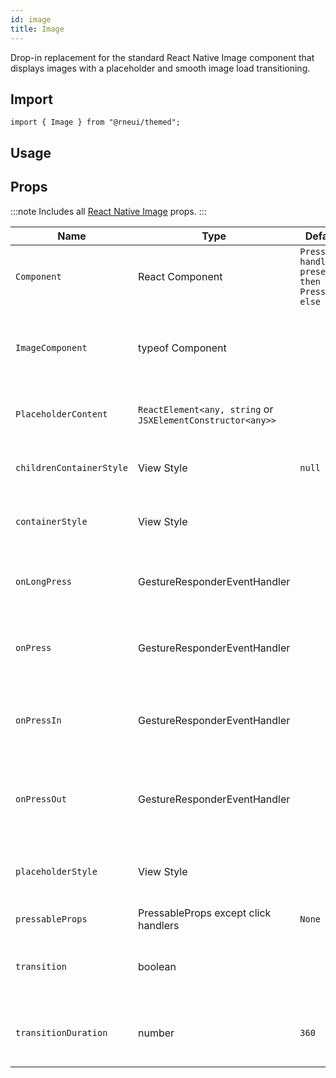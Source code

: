 ```yaml
---
id: image
title: Image
---
```



Drop-in replacement for the standard React Native Image component that displays
images with a placeholder and smooth image load transitioning.

## Import

```tsx
import { Image } from "@rneui/themed";
```

## Usage

<Usage />

## Props

:::note
Includes all [React Native Image](https://reactnative.dev/docs/image#props) props.
:::

<div class='table-responsive'>

| Name                     | Type                                                        | Default                                           | Description                                           |
| ------------------------ | ----------------------------------------------------------- | ------------------------------------------------- | ----------------------------------------------------- |
| `Component`              | React Component                                             | `Press handlers present then Pressable else View` | Define the component passed to image.                 |
| `ImageComponent`         | typeof Component                                            |                                                   | Specify a different component as the Image component. |
| `PlaceholderContent`     | `ReactElement<any, string` or `JSXElementConstructor<any>>` |                                                   | Content to load when Image is rendering.              |
| `childrenContainerStyle` | View Style                                                  | `null`                                            | Additional styling for the children container.        |
| `containerStyle`         | View Style                                                  |                                                   | Additional styling for the container.                 |
| `onLongPress`            | GestureResponderEventHandler                                |                                                   | Called when a long-tap gesture is detected.           |
| `onPress`                | GestureResponderEventHandler                                |                                                   | Called when a single tap gesture is detected.         |
| `onPressIn`              | GestureResponderEventHandler                                |                                                   | Called when a touch is engaged before `onPress`.      |
| `onPressOut`             | GestureResponderEventHandler                                |                                                   | Called when a touch is released before `onPress`.     |
| `placeholderStyle`       | View Style                                                  |                                                   | Additional styling for the placeholder container.     |
| `pressableProps`         | PressableProps except click handlers                        | `None`                                            |                                                       |
| `transition`             | boolean                                                     |                                                   | Perform fade transition on image load.                |
| `transitionDuration`     | number                                                      | `360`                                             | Perform fade transition on image load.                |

</div>
